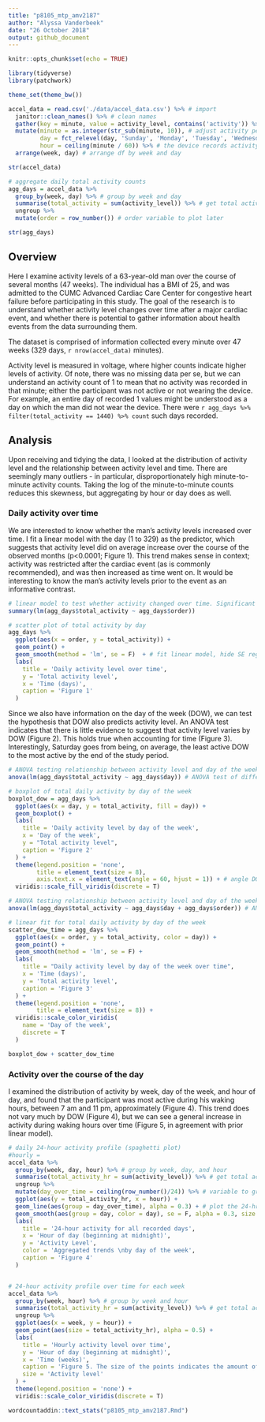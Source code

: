 ```yaml
---
title: "p8105_mtp_amv2187"
author: "Alyssa Vanderbeek"
date: "26 October 2018"
output: github_document
---
```


```r
knitr::opts_chunk$set(echo = TRUE)

library(tidyverse)
library(patchwork)

theme_set(theme_bw())
```

```r
accel_data = read.csv('./data/accel_data.csv') %>% # import
  janitor::clean_names() %>% # clean names
  gather(key = minute, value = activity_level, contains('activity')) %>% # tidy activity columns into single variable
  mutate(minute = as.integer(str_sub(minute, 10)), # adjust activity period to numeric only
         day = fct_relevel(day, 'Sunday', 'Monday', 'Tuesday', 'Wednesday', 'Thursday', 'Friday', 'Saturday'), # relevel day of the week to go from Sunday to Saturday
         hour = ceiling(minute / 60)) %>% # the device records activity units for every minute of the day, so we can break this up into hours of the day, starting at midnight
  arrange(week, day) # arrange df by week and day

str(accel_data)

# aggregate daily total activity counts
agg_days = accel_data %>%
  group_by(week, day) %>% # group by week and day
  summarise(total_activity = sum(activity_level)) %>% # get total activity for each day
  ungroup %>%
  mutate(order = row_number()) # order variable to plot later

str(agg_days)

```

## Overview

Here I examine activity levels of a 63-year-old man over the course of several months (47 weeks). The individual has a BMI of 25, and was admitted to the CUMC Advanced Cardiac Care Center for congestive heart failure before participating in this study. The goal of the research is to understand whether activity level changes over time after a major cardiac event, and whether there is potential to gather information about health events from the data surrounding them.

The dataset is comprised of information collected every minute over 47 weeks (329 days, `r nrow(accel_data)` minutes).  

Activity level is measured in voltage, where higher counts indicate higher levels of activity. Of note, there was no missing data per se, but we can understand an activity count of 1 to mean that no activity was recorded in that minute; either the participant was not active or not wearing the device. For example, an entire day of recorded 1 values might be understood as a day on which the man did not wear the device. There were `r agg_days %>% filter(total_activity == 1440) %>% count` such days recorded. 



## Analysis

Upon receiving and tidying the data, I looked at the distribution of activity level and the relationship between activity level and time. There are seemingly many outliers - in particular, disproportionately high minute-to-minute activity counts. Taking the log of the minute-to-minute counts reduces this skewness, but aggregating by hour or day does as well.


### Daily activity over time

We are interested to know whether the man's activity levels increased over time. I fit a linear model with the day (1 to 329) as the predictor, which suggests that activity level did on average increase over the course of the observed months (p<0.0001; Figure 1). This trend makes sense in context; activity was restricted after the cardiac event (as is commonly recommended), and was then increased as time went on. It would be interesting to know the man's activity levels prior to the event as an informative contrast. 

```r
# linear model to test whether activity changed over time. Significant positive slope says activity increased; significant negative intercept says acitvity decreased. Lack of significance fails to reject the null hypothesis that day over the course of the months of wear does not predict activity level.
summary(lm(agg_days$total_activity ~ agg_days$order))

# scatter plot of total activity by day
agg_days %>%
  ggplot(aes(x = order, y = total_activity)) +
  geom_point() + 
  geom_smooth(method = 'lm', se = F)  + # fit linear model, hide SE regions
  labs(
    title = 'Daily activity level over time',
    y = 'Total activity level',
    x = 'Time (days)',
    caption = 'Figure 1'
  )
```

Since we also have information on the day of the week (DOW), we can test the hypothesis that DOW also predicts activity level. An ANOVA test indicates that there is little evidence to suggest that activity level varies by DOW (Figure 2). This holds true when accounting for time (Figure 3). Interestingly, Saturday goes from being, on average, the least active DOW to the most active by the end of the study period.

```r
# ANOVA testing relationship between activity level and day of the week
anova(lm(agg_days$total_activity ~ agg_days$day)) # ANOVA test of difference between means

# boxplot of total daily activity by day of the week
boxplot_dow = agg_days %>%
  ggplot(aes(x = day, y = total_activity, fill = day)) +
  geom_boxplot() +
  labs(
    title = 'Daily activity level by day of the week',
    x = 'Day of the week',
    y = "Total activity level",
    caption = 'Figure 2'
  ) + 
  theme(legend.position = 'none',
        title = element_text(size = 8),
        axis.text.x = element_text(angle = 60, hjust = 1)) + # angle DOW on x-axis for readability
  viridis::scale_fill_viridis(discrete = T)

# ANOVA testing relationship between activity level and day of the week over time
anova(lm(agg_days$total_activity ~ agg_days$day + agg_days$order)) # ANOVA test of difference between means

# linear fit for total daily activity by day of the week
scatter_dow_time = agg_days %>%
  ggplot(aes(x = order, y = total_activity, color = day)) +
  geom_point() +
  geom_smooth(method = 'lm', se = F) +
  labs(
    title = "Daily activity level by day of the week over time",
    x = 'Time (days)',
    y = 'Total activity level',
    caption = 'Figure 3'
  ) +
  theme(legend.position = 'none',
        title = element_text(size = 8)) + 
  viridis::scale_color_viridis(
    name = 'Day of the week',
    discrete = T
  )

boxplot_dow + scatter_dow_time

```

### Activity over the course of the day

I examined the distribution of activity by week, day of the week, and hour of day, and found that the participant was most active during his waking hours, between 7 am and 11 pm, approximately (Figure 4). This trend does not vary much by DOW (Figure 4), but we can see a general increase in activity during waking hours over time (Figure 5, in agreement with prior linear model). 

```r
# daily 24-hour activity profile (spaghetti plot)
#hourly = 
accel_data %>%
  group_by(week, day, hour) %>% # group by week, day, and hour
  summarise(total_activity_hr = sum(activity_level)) %>% # get total activity for each hour of every day
  ungroup %>%
  mutate(day_over_time = ceiling(row_number()/24)) %>% # variable to group by day 1:329
  ggplot(aes(y = total_activity_hr, x = hour)) +
  geom_line(aes(group = day_over_time), alpha = 0.3) + # plot the 24-hr activity for each day
  geom_smooth(aes(group = day, color = day), se = F, alpha = 0.3, size = 0.5) + # add smoothed lines for day of the week
  labs(
    title = '24-hour activity for all recorded days',
    x = 'Hour of day (beginning at midnight)',
    y = 'Activity Level',
    color = 'Aggregated trends \nby day of the week',
    caption = 'Figure 4'
  ) 


# 24-hour activity profile over time for each week
accel_data %>%
  group_by(week, hour) %>% # group by week and hour
  summarise(total_activity_hr = sum(activity_level)) %>% # get total activity for each hour of every day
  ungroup %>%
  ggplot(aes(x = week, y = hour)) +
  geom_point(aes(size = total_activity_hr), alpha = 0.5) +
  labs(
    title = 'Hourly activity level over time',
    y = 'Hour of day (beginning at midnight)',
    x = 'Time (weeks)',
    caption = 'Figure 5. The size of the points indicates the amount of activity for a certain hour of the day (y-axis) \n in a given week (x-axis);smaller points indicate less activity and larger points indicate more.',
    size = 'Activity level'
  ) + 
  theme(legend.position = 'none') +
  viridis::scale_color_viridis(discrete = T)

```


```r
wordcountaddin::text_stats("p8105_mtp_amv2187.Rmd")
```


